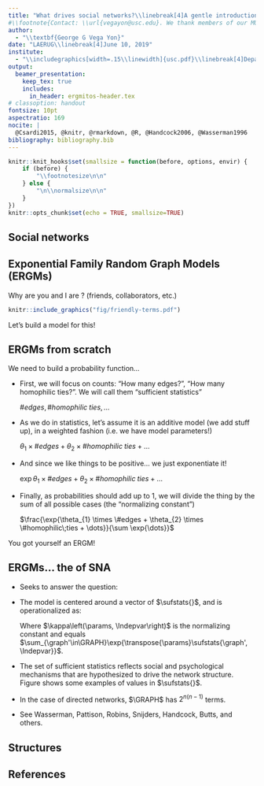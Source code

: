 ```yaml
---
title: "What drives social networks?\\linebreak[4]A gentle introduction to exponential random graph models (with a focus on \\color{USCCardinal} small networks\\color{black})"
#\\footnote{Contact: \\url{vegayon@usc.edu}. We thank members of our MURI research team, USC's Center for Applied Network Analysis, Andrew Slaughter, and attendees of the NASN 2018 conference for their comments.}"
author:
  - "\\textbf{George G Vega Yon}"
date: "LAERUG\\linebreak[4]June 10, 2019"
institute:
  - "\\includegraphics[width=.15\\linewidth]{usc.pdf}\\linebreak[4]Department of Preventive Medicine"
output:
  beamer_presentation:
    keep_tex: true
    includes:
      in_header: ergmitos-header.tex
# classoption: handout
fontsize: 10pt
aspectratio: 169
nocite: |
  @Csardi2015, @knitr, @rmarkdown, @R, @Handcock2006, @Wasserman1996
bibliography: bibliography.bib
---
```


```r
knitr::knit_hooks$set(smallsize = function(before, options, envir) {
    if (before) {
        "\\footnotesize\n\n"
    } else {
        "\n\\normalsize\n\n"
    }
})
knitr::opts_chunk$set(echo = TRUE, smallsize=TRUE)
```

## Social networks

\begin{figure}
\centering
\includegraphics[height=.7\textheight]{ukfaculty-igraph.png}
\caption{Friendship network of a UK university faculty. Source: \textbf{igraphdata} R package (Csardi, 2015). Figure drawn using the R package \textbf{netplot} (yours truly, https://github.com/usccana/netplot)}
\end{figure}

## Exponential Family Random Graph Models (ERGMs) 

Why are you and I are \color{gray}\textit{[blank]} \color{black}? (friends, collaborators, etc.)

```r
knitr::include_graphics("fig/friendly-terms.pdf")
```

\pause Let's build a model for this!

## ERGMs from scratch

We need to build a probability function...\pause

- First, we will focus on counts: "How many edges?", "How many homophilic ties?".
  We will call them "sufficient statistics"
  
  $\# edges, \#homophilic\;ties, \dots$
  \pause

- As we do in \sout{life} statistics, let's assume it is an additive model (we add stuff up), in a weighted fashion (i.e. we have model parameters!)
  
  $\theta_{1} \times \#edges + \theta_{2} \times \#homophilic\;ties + \dots$
  \pause

- And since we like things to be positive... we just exponentiate it!
  
  $\exp{\theta_{1} \times \#edges + \theta_{2} \times \#homophilic\;ties + \dots}$
  \pause

- Finally, as probabilities should add up to 1, we will divide the thing by the sum of all possible cases (the "normalizing constant")
  
  $\frac{\exp{\theta_{1} \times \#edges + \theta_{2} \times \#homophilic\;ties + \dots}}{\sum \exp{\dots}}$\pause

You got yourself an ERGM!

## ERGMs... the \textit{lingua franca} of SNA

- Seeks to answer the question: \emph{What local social structures gave origin to a given observed graph?}\pause

- The model is centered around a vector of \textbf{sufficient statistics} $\sufstats{}$, and is operationalized as:
  
  \begin{equation}
  	\Prcond{\Graph = \graph}{\params, \Indepvar} = \frac{%
  		\exp{\transpose{\params}\sufstats{\graph, \Indepvar}}%	
  	}{
  		\kappa\left(\params, \Indepvar\right)
  	},\quad\forall \graph\in\GRAPH\label{eq:ergm}
  \end{equation}
  
  Where $\kappa\left(\params, \Indepvar\right)$ is the normalizing constant and equals $\sum_{\graph'\in\GRAPH}\exp{\transpose{\params}\sufstats{\graph', \Indepvar}}$. \pause
  
- The set of sufficient statistics reflects social and psychological mechanisms that are hypothesized to drive the network structure. Figure \autoref{fig:ergm-structs} shows some examples of values in $\sufstats{}$.\pause
  
- In the case of directed networks, $\GRAPH$ has $2^{n(n-1)}$ terms.\pause

- See Wasserman, Pattison, Robins, Snijders, Handcock, Butts, and others.


## Structures

\def\fig1width{.45\linewidth}
\begin{figure}
\centering
\begin{tabular}{m{.2\linewidth}<\centering m{.4\linewidth}<\raggedright}
\toprule Representation & Description  \\ \midrule
\includegraphics[width=\fig1width]{terms/mutual.pdf} & Mutual Ties (Reciprocity)\linebreak[4]$\sum_{i\neq j}y_{ij}y_{ji}$  \\
\includegraphics[width=\fig1width]{terms/ttriad.pdf} & Transitive Triad (Balance)\linebreak[4]$\sum_{i\neq j\neq k}y_{ij}y_{jk}y_{ik}$  \\
\includegraphics[width=\fig1width]{terms/homophily.pdf} & Homophily\linebreak[4]$\sum_{i\neq j}y_{ij}\mathbf{1}\left(x_i=x_j\right)$ \\
\includegraphics[width=\fig1width]{terms/nodeicov.pdf} & Covariate Effect for Incoming Ties\linebreak[4]$\sum_{i\neq j}y_{ij}x_j$ \\
\includegraphics[width=\fig1width]{terms/fourcycle.pdf} & Four Cycle\linebreak[4]$\sum_{i\neq j \neq k \neq l}y_{ij}y_{jk}y_{kl}y_{li}$  \\
\bottomrule
\end{tabular}
\caption{\label{fig:ergm-structs}Besides of the common edge count statistic (number of ties in a graph), ERGMs allow measuring other more complex structures that can be captured as sufficient statistics. }
\end{figure}


## References 